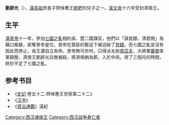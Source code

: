 '''劉辟光'''（{{bd|？||前154年}}），[[漢高祖|漢高祖]]庶長子齊悼惠王[[劉肥|劉肥]]的兒子之一。[[漢文帝|漢文帝]]十六年受封濟南王。

== 生平 ==
[[漢景帝|漢景帝]]十一年，參加[[七國之亂|七國之亂]]相約吳、楚二國謀反，他們以「誅晁錯，清君側」為藉口叛變，欲奪景帝皇位，景帝在眾臣的壓迫下被迫殺了[[晁錯|晁錯]]，而七國之亂並沒有因此而停止，吳王還自立為帝。景帝無可奈何，只得派太尉[[周亞夫|周亞夫]]、大將軍[[竇嬰|竇嬰]]率軍鎮壓，濟南王劉辟光兵敗被殺，將濟南納為郡，入於中央。用了三個月的時間，終於平定了七國之亂。

==参考书目==
*《[[史記|史記]]·卷五十二·齊悼惠王世家第二十二》
*《[[汉书|汉书]]》
*《[[資治通鑑|資治通鑑]]》漢紀
{{汉朝人小作品}}
{{七国之乱}}
[[Category:西汉诸侯王|Category:西汉诸侯王]]
[[Category:西汉战争身亡者|Category:西汉战争身亡者]]